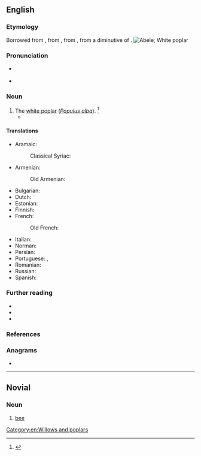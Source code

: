 {{also|Abele|ābele|ābelē|Ābele}}
==English==
{{wikipedia|Populus alba}}

===Etymology===
Borrowed from {{bor|en|nl|abeel|notext=1}}, from {{der|en|dum|-}}, from {{der|en|ONF.|abiel}}, from a diminutive of {{der|en|la|albus||white}}.
[[Image:Czajecice tree 20060812 1401.jpg|thumb|Abele; White poplar]]

===Pronunciation===
* {{a|RP}} {{IPA|/əˈbiːl/|/ə.ˈbeɪl/|/ˈeɪ.bl̩/|lang=en}}
* {{a|US}} {{IPA|/əˈbil/|/ə.ˈbeɪl/|/ˈeɪ.bl̩/|lang=en}}

===Noun===
{{en-noun}}

# The [[white poplar]] (''[[Populus alba]]''). {{defdate|First attested around 1150 to 1350.}}<ref>{{R:SOED5|page=3}}</ref>
#* {{quote-book|author=Mrs. Browning|passage=Six '''abeles''' i' the churchyard grow}}

====Translations====
{{trans-top|the white poplar, Populus alba}}
* Aramaic:
*: Classical Syriac: {{t|syc|ܚܘܪܐ|m|sc=Syrc}}
* Armenian:
*: Old Armenian: {{t|xcl|կաղամախ}}
* Bulgarian: {{t|bg|бяла топола}}
* Dutch: {{t+|nl|abeel|m}}
* Estonian: {{t|et|hõbepappel}}
* Finnish: {{t+|fi|hopeapoppeli}}
* French:
*: Old French: {{t|fro|abel|m}}
{{trans-mid}}
* Italian: {{t|it|gattice|m}}
* Norman: {{t|nrf|blianc-bouais|m}}
* Persian: {{t|fa|سفیدپلت|tr=sefidpalat|sc=fa-Arab}}
* Portuguese: {{t|pt|choupo branco|m}}, {{t|pt|álamo branco|m}}
* Romanian: {{t|ro|plop alb|m}}
* Russian: {{t|ru|то́поль бе́лый|m}}
* Spanish: {{t+|es|álamo blanco|m}}
{{trans-bottom}}

===Further reading===
* {{pedialite|Populus alba}}
* {{commonslite|Populus alba}}
* {{specieslite|Populus alba}}

===References===
<references/>

===Anagrams===
* {{anagrams|en|Albee|Beale}}

[[Category:en:Willows and poplars]]

----

==Novial==

===Noun===
{{nov-noun}}

# [[bee]]